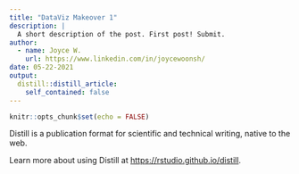 ```yaml
---
title: "DataViz Makeover 1"
description: |
  A short description of the post. First post! Submit.
author:
  - name: Joyce W.
    url: https://www.linkedin.com/in/joycewoonsh/
date: 05-22-2021
output:
  distill::distill_article:
    self_contained: false
---
```



```r
knitr::opts_chunk$set(echo = FALSE)
```

Distill is a publication format for scientific and technical writing, native to the web.

Learn more about using Distill at <https://rstudio.github.io/distill>.


